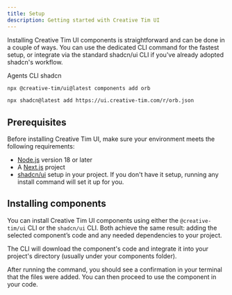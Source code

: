 ```yaml
---
title: Setup
description: Getting started with Creative Tim UI
---
```


Installing Creative Tim UI components is straightforward and can be done in a couple of ways. You can use the dedicated CLI command for the fastest setup, or integrate via the standard shadcn/ui CLI if you've already adopted shadcn's workflow.

<Tabs defaultValue="elevenlabs">

<TabsList>
  <TabsTrigger value="elevenlabs">Agents CLI</TabsTrigger>
  <TabsTrigger value="shadcn">shadcn</TabsTrigger>
</TabsList>

<TabsContent value="elevenlabs">

```bash
npx @creative-tim/ui@latest components add orb
```

</TabsContent>

<TabsContent value="shadcn">

```bash
npx shadcn@latest add https://ui.creative-tim.com/r/orb.json
```

</TabsContent>

</Tabs>

## Prerequisites

Before installing Creative Tim UI, make sure your environment meets the following requirements:

- [Node.js](https://nodejs.org/) version 18 or later
- A [Next.js](https://nextjs.org/) project
- [shadcn/ui](https://ui.shadcn.com/) setup in your project. If you don't have it setup, running any install command will set it up for you.

## Installing components

You can install Creative Tim UI components using either the `@creative-tim/ui` CLI or the `shadcn/ui` CLI. Both achieve the same result: adding the selected component’s code and any needed dependencies to your project.

The CLI will download the component's code and integrate it into your project's directory (usually under your components folder).

After running the command, you should see a confirmation in your terminal that the files were added. You can then proceed to use the component in your code.
